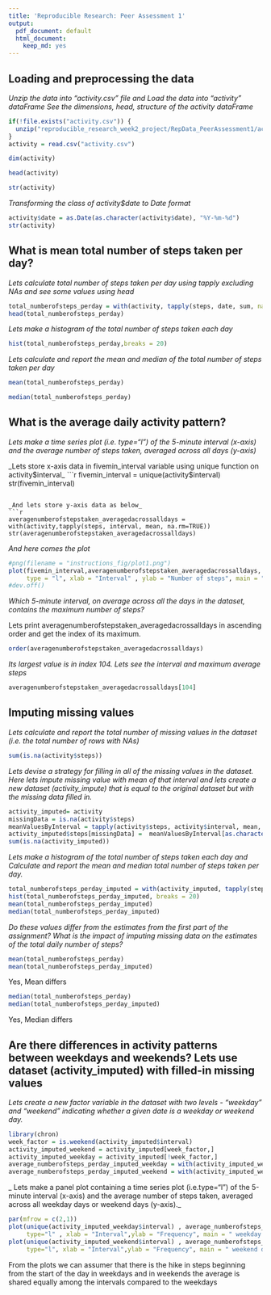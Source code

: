 ```yaml
---
title: 'Reproducible Research: Peer Assessment 1'
output:
  pdf_document: default
  html_document:
    keep_md: yes
---
```



## Loading and preprocessing the data

_Unzip the data into "activity.csv" file and Load the data into "activity" dataFrame See the dimensions, head, structure of the activity dataFrame_

```r
if(!file.exists("activity.csv")) {
  unzip("reproducible_research_week2_project/RepData_PeerAssessment1/activity.zip", exdir = "reproducible_research_week2_project/RepData_PeerAssessment1")
}
activity = read.csv("activity.csv")
```

```r
dim(activity)
```

```r
head(activity)
```

```r
str(activity)
```



_Transforming the class of activity$date to Date format_

```r
activity$date = as.Date(as.character(activity$date), "%Y-%m-%d")
str(activity)
```


## What is mean total number of steps taken per day?


_Lets calculate total number of steps taken per day using tapply excluding NAs and see some values using head_

```r
total_numberofsteps_perday = with(activity, tapply(steps, date, sum, na.rm = TRUE))
head(total_numberofsteps_perday)
```

_Lets make a histogram of the total number of steps taken each day_
```r
hist(total_numberofsteps_perday,breaks = 20)
```

_Lets calculate and report the mean and median of the total number of steps taken per day_

```r
mean(total_numberofsteps_perday)
```


```r
median(total_numberofsteps_perday)
```


## What is the average daily activity pattern?


_Lets make a time series plot (i.e. type="l") of the 5-minute interval (x-axis) and the average number of steps taken, averaged across all days (y-axis)_

_Lets store x-axis data in fivemin_interval variable using unique function on activity$interval_
```r
fivemin_interval = unique(activity$interval)
str(fivemin_interval)
```

_And lets store y-axis data as below_
```r
averagenumberofstepstaken_averagedacrossalldays = with(activity,tapply(steps, interval, mean, na.rm=TRUE))
str(averagenumberofstepstaken_averagedacrossalldays)
```

_And here comes the plot_

```r
#png(filename = "instructions_fig/plot1.png")
plot(fivemin_interval,averagenumberofstepstaken_averagedacrossalldays,
     type = "l", xlab = "Interval" , ylab = "Number of steps", main = "Average daily activity pattern" )
#dev.off()
```

_Which 5-minute interval, on average across all the days in the dataset, contains the maximum number of steps?_

Lets print averagenumberofstepstaken_averagedacrossalldays in ascending order and get the index of its maximum.
```r
order(averagenumberofstepstaken_averagedacrossalldays)
```

_Its largest value is in index 104. Lets see the interval and maximum average steps_

```r
averagenumberofstepstaken_averagedacrossalldays[104]
```


## Imputing missing values


_Lets calculate and report the total number of missing values in the dataset (i.e. the total number of rows with NAs)_

```r
sum(is.na(activity$steps))
```

_Lets devise a strategy for filling in all of the missing values in the dataset. Here lets impute missing value with mean of that interval and lets create a new dataset (activity_impute) that is equal to the original dataset but with the missing data filled in._

```r
activity_imputed= activity
missingData = is.na(activity$steps)
meanValuesByInterval = tapply(activity$steps, activity$interval, mean, na.rm = TRUE)
activity_imputed$steps[missingData] =  meanValuesByInterval[as.character(activity_imputed$interval[missingData])]
sum(is.na(activity_imputed))
```

_Lets make a histogram of the total number of steps taken each day and Calculate and report the mean and median total number of steps taken per day._

```r
total_numberofsteps_perday_imputed = with(activity_imputed, tapply(steps, date, sum))
hist(total_numberofsteps_perday_imputed, breaks = 20)
mean(total_numberofsteps_perday_imputed)
median(total_numberofsteps_perday_imputed)
```

_Do these values differ from the estimates from the first part of the assignment? What is the impact of imputing missing data on the estimates of the total daily number of steps?_

```r
mean(total_numberofsteps_perday)
mean(total_numberofsteps_perday_imputed)
```

Yes, Mean differs

```r
median(total_numberofsteps_perday)
median(total_numberofsteps_perday_imputed)
```

Yes, Median differs


## Are there differences in activity patterns between weekdays and weekends? Lets use dataset (activity_imputed) with filled-in missing values 

_Lets create a new factor variable in the dataset with two levels - "weekday" and "weekend" indicating whether a given date is a weekday or weekend day._

```r
library(chron)
week_factor = is.weekend(activity_imputed$interval)
activity_imputed_weekend = activity_imputed[week_factor,]
activity_imputed_weekday = activity_imputed[!week_factor,]
average_numberofsteps_perday_imputed_weekday = with(activity_imputed_weekday, tapply(steps, interval, mean))
average_numberofsteps_perday_imputed_weekend = with(activity_imputed_weekend, tapply(steps, interval, mean))
```

_ Lets make a panel plot containing a time series plot (i.e.type="l") of the 5-minute interval (x-axis) and the average number of steps taken, averaged across all weekday days or weekend days (y-axis)._

```r
par(mfrow = c(2,1))
plot(unique(activity_imputed_weekday$interval) , average_numberofsteps_perday_imputed_weekday,
     type="l" , xlab = "Interval",ylab = "Frequency", main = " weekday days")
plot(unique(activity_imputed_weekend$interval) , average_numberofsteps_perday_imputed_weekend,
     type="l", xlab = "Interval",ylab = "Frequency", main = " weekend days")

```

From the plots we can assumer that there is the hike in steps beginning from the start of the day in weekdays
and in weekends the average is shared equally among the intervals compared to the weekdays






